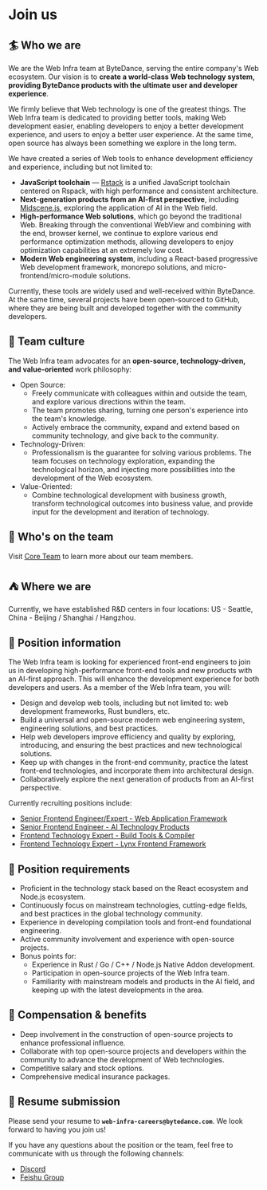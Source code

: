 # Join us

## 🏄 Who we are

We are the Web Infra team at ByteDance, serving the entire company's Web ecosystem. Our vision is to **create a world-class Web technology system, providing ByteDance products with the ultimate user and developer experience**.

We firmly believe that Web technology is one of the greatest things. The Web Infra team is dedicated to providing better tools, making Web development easier, enabling developers to enjoy a better development experience, and users to enjoy a better user experience. At the same time, open source has always been something we explore in the long term.

We have created a series of Web tools to enhance development efficiency and experience, including but not limited to:

- **JavaScript toolchain** — [Rstack](/guide/start/ecosystem#rstack) is a unified JavaScript toolchain centered on Rspack, with high performance and consistent architecture.
- **Next-generation products from an AI-first perspective**, including [Midscene.js](https://midscenejs.com), exploring the application of AI in the Web field.
- **High-performance Web solutions**, which go beyond the traditional Web. Breaking through the conventional WebView and combining with the end, browser kernel, we continue to explore various end performance optimization methods, allowing developers to enjoy optimization capabilities at an extremely low cost.
- **Modern Web engineering system**, including a React-based progressive Web development framework, monorepo solutions, and micro-frontend/micro-module solutions.

Currently, these tools are widely used and well-received within ByteDance. At the same time, several projects have been open-sourced to GitHub, where they are being built and developed together with the community developers.

## 🌟 Team culture

The Web Infra team advocates for an **open-source, technology-driven, and value-oriented** work philosophy:

- Open Source:
  - Freely communicate with colleagues within and outside the team, and explore various directions within the team.
  - The team promotes sharing, turning one person's experience into the team's knowledge.
  - Actively embrace the community, expand and extend based on community technology, and give back to the community.
- Technology-Driven:
  - Professionalism is the guarantee for solving various problems. The team focuses on technology exploration, expanding the technological horizon, and injecting more possibilities into the development of the Web ecosystem.
- Value-Oriented:
  - Combine technological development with business growth, transform technological outcomes into business value, and provide input for the development and iteration of technology.

## 🙋 Who's on the team

Visit [Core Team](/misc/team/core-team) to learn more about our team members.

## ⛺️ Where we are

Currently, we have established R&D centers in four locations: US - Seattle, China - Beijing / Shanghai / Hangzhou.

## 🍭 Position information

The Web Infra team is looking for experienced front-end engineers to join us in developing high-performance front-end tools and new products with an AI-first approach. This will enhance the development experience for both developers and users. As a member of the Web Infra team, you will:

- Design and develop web tools, including but not limited to: web development frameworks, Rust bundlers, etc.
- Build a universal and open-source modern web engineering system, engineering solutions, and best practices.
- Help web developers improve efficiency and quality by exploring, introducing, and ensuring the best practices and new technological solutions.
- Keep up with changes in the front-end community, practice the latest front-end technologies, and incorporate them into architectural design.
- Collaboratively explore the next generation of products from an AI-first perspective.

Currently recruiting positions include:

- [Senior Frontend Engineer/Expert - Web Application Framework](https://jobs.bytedance.com/experienced/position/7304543939385264410/detail)
- [Senior Frontend Engineer - AI Technology Products](https://jobs.bytedance.com/experienced/position/7304543509947091251/detail)
- [Frontend Technology Expert - Build Tools & Compiler](https://jobs.bytedance.com/experienced/position/7304543984570370341/detail)
- [Frontend Technology Expert - Lynx Frontend Framework](https://jobs.bytedance.com/experienced/position/7304543795609241907/detail)

## 📌 Position requirements

- Proficient in the technology stack based on the React ecosystem and Node.js ecosystem.
- Continuously focus on mainstream technologies, cutting-edge fields, and best practices in the global technology community.
- Experience in developing compilation tools and front-end foundational engineering.
- Active community involvement and experience with open-source projects.
- Bonus points for:
  - Experience in Rust / Go / C++ / Node.js Native Addon development.
  - Participation in open-source projects of the Web Infra team.
  - Familiarity with mainstream models and products in the AI field, and keeping up with the latest developments in the area.

## 🌈 Compensation & benefits

- Deep involvement in the construction of open-source projects to enhance professional influence.
- Collaborate with top open-source projects and developers within the community to advance the development of Web technologies.
- Competitive salary and stock options.
- Comprehensive medical insurance packages.

## 📩 Resume submission

Please send your resume to **`web-infra-careers@bytedance.com`**. We look forward to having you join us!

If you have any questions about the position or the team, feel free to communicate with us through the following channels:

- [Discord](https://discord.gg/sYK4QjyZ4V)
- [Feishu Group](https://applink.feishu.cn/client/chat/chatter/add_by_link?link_token=131he762-7608-4553-825d-02a0be3ffe75)
